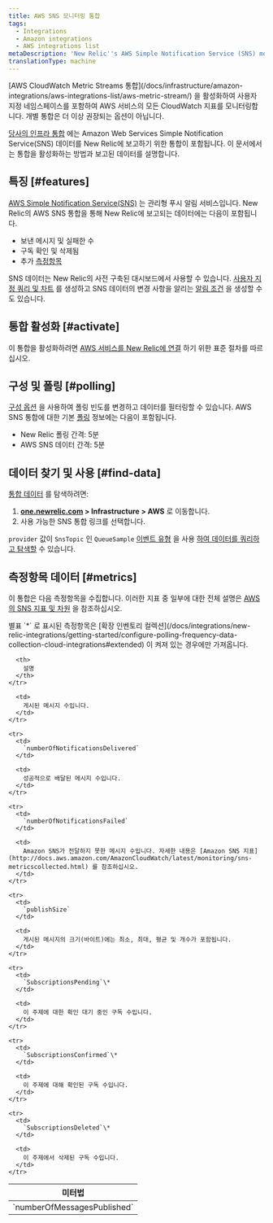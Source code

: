 ```yaml
---
title: AWS SNS 모니터링 통합
tags:
  - Integrations
  - Amazon integrations
  - AWS integrations list
metaDescription: 'New Relic''s AWS Simple Notification Service (SNS) monitoring integration: How to activate it and a description of the data reported.'
translationType: machine
---
```


<Callout variant="important">
  [AWS CloudWatch Metric Streams 통합](/docs/infrastructure/amazon-integrations/aws-integrations-list/aws-metric-stream/) 을 활성화하여 사용자 지정 네임스페이스를 포함하여 AWS 서비스의 모든 CloudWatch 지표를 모니터링합니다. 개별 통합은 더 이상 권장되는 옵션이 아닙니다.
</Callout>

[당사의 인프라 통합](/docs/infrastructure/integrations-getting-started/getting-started/introduction-infrastructure-integrations) 에는 Amazon Web Services Simple Notification Service(SNS) 데이터를 New Relic에 보고하기 위한 통합이 포함됩니다. 이 문서에서는 통합을 활성화하는 방법과 보고된 데이터를 설명합니다.

## 특징 [#features]

[AWS Simple Notification Service(SNS)](https://aws.amazon.com/sns/) 는 관리형 푸시 알림 서비스입니다. New Relic의 AWS SNS 통합을 통해 New Relic에 보고되는 데이터에는 다음이 포함됩니다.

* 보낸 메시지 및 실패한 수
* 구독 확인 및 삭제됨
* 추가 [측정항목](#metrics)

SNS 데이터는 New Relic의 사전 구축된 대시보드에서 사용할 수 있습니다. [사용자 지정 쿼리 및 차트](/docs/infrastructure/integrations-getting-started/getting-started/use-integration-data-new-relic-insights) 를 생성하고 SNS 데이터의 변경 사항을 알리는 [알림 조건](/docs/infrastructure/new-relic-infrastructure/infrastructure-alert-conditions/infrastructure-alerts-add-edit-or-view-host-alert-information) 을 생성할 수도 있습니다.

## 통합 활성화 [#activate]

이 통합을 활성화하려면 [AWS 서비스를 New Relic에 연결](/docs/infrastructure/infrastructure-integrations/getting-started/connect-aws-integrations-infrastructure) 하기 위한 표준 절차를 따르십시오.

## 구성 및 폴링 [#polling]

[구성 옵션](/docs/integrations/new-relic-integrations/getting-started/configure-polling-frequency-data-collection-cloud-integrations) 을 사용하여 폴링 빈도를 변경하고 데이터를 필터링할 수 있습니다. AWS SNS 통합에 대한 기본 [폴링](/docs/infrastructure/amazon-integrations/aws-integrations-list/aws-polling-intervals-infrastructure-integrations) 정보에는 다음이 포함됩니다.

* New Relic 폴링 간격: 5분
* AWS SNS 데이터 간격: 5분

## 데이터 찾기 및 사용 [#find-data]

[통합 데이터](/docs/infrastructure/integrations/find-use-infrastructure-integration-data) 를 탐색하려면:

1. **[one.newrelic.com](https://one.newrelic.com/all-capabilities) > Infrastructure > AWS** 로 이동합니다.
2. 사용 가능한 SNS 통합 링크를 선택합니다.

`provider` 값이 `SnsTopic` 인 `QueueSample` [이벤트 유형](/docs/data-apis/understand-data/new-relic-data-types/#event-data) 을 사용 [하여 데이터를 쿼리하고 탐색할](/docs/using-new-relic/data/understand-data/query-new-relic-data) 수 있습니다.

## 측정항목 데이터 [#metrics]

이 통합은 다음 측정항목을 수집합니다. 이러한 지표 중 일부에 대한 전체 설명은 [AWS의 SNS 지표 및 차원](http://docs.aws.amazon.com/AmazonCloudWatch/latest/monitoring/sns-metricscollected.html) 을 참조하십시오.

<Callout variant="tip">
  별표 `*` 로 표시된 측정항목은 [확장 인벤토리 컬렉션](/docs/integrations/new-relic-integrations/getting-started/configure-polling-frequency-data-collection-cloud-integrations#extended) 이 켜져 있는 경우에만 가져옵니다.
</Callout>

<table>
  <thead>
    <tr>
      <th width={385}>
        미터법
      </th>

      <th>
        설명
      </th>
    </tr>
  </thead>

  <tbody>
    <tr>
      <td>
        `numberOfMessagesPublished`
      </td>

      <td>
        게시된 메시지 수입니다.
      </td>
    </tr>

    <tr>
      <td>
        `numberOfNotificationsDelivered`
      </td>

      <td>
        성공적으로 배달된 메시지 수입니다.
      </td>
    </tr>

    <tr>
      <td>
        `numberOfNotificationsFailed`
      </td>

      <td>
        Amazon SNS가 전달하지 못한 메시지 수입니다. 자세한 내용은 [Amazon SNS 지표](http://docs.aws.amazon.com/AmazonCloudWatch/latest/monitoring/sns-metricscollected.html) 를 참조하십시오.
      </td>
    </tr>

    <tr>
      <td>
        `publishSize`
      </td>

      <td>
        게시된 메시지의 크기(바이트)에는 최소, 최대, 평균 및 개수가 포함됩니다.
      </td>
    </tr>

    <tr>
      <td>
        `SubscriptionsPending`\*
      </td>

      <td>
        이 주제에 대한 확인 대기 중인 구독 수입니다.
      </td>
    </tr>

    <tr>
      <td>
        `SubscriptionsConfirmed`\*
      </td>

      <td>
        이 주제에 대해 확인된 구독 수입니다.
      </td>
    </tr>

    <tr>
      <td>
        `SubscriptionsDeleted`\*
      </td>

      <td>
        이 주제에서 삭제된 구독 수입니다.
      </td>
    </tr>
  </tbody>
</table>